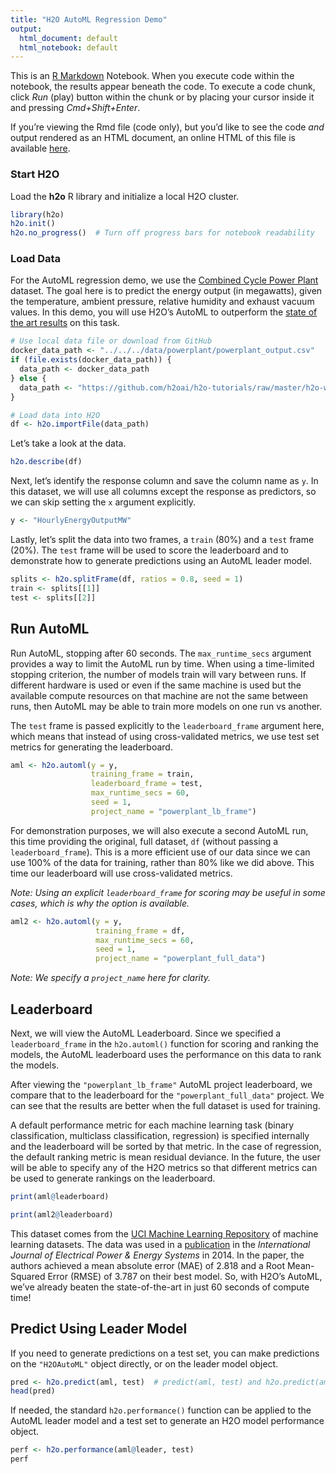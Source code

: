 ```yaml
---
title: "H2O AutoML Regression Demo"
output:
  html_document: default
  html_notebook: default
---
```


This is an [R Markdown](http://rmarkdown.rstudio.com) Notebook. When you execute code within the notebook, the results appear beneath the code. To execute a code chunk, click *Run* (play) button within the chunk or by placing your cursor inside it and pressing *Cmd+Shift+Enter*. 

If you're viewing the Rmd file (code only), but you'd like to see the code *and* output rendered as an HTML document, an online HTML of this file is available [here](http://htmlpreview.github.io/?https://github.com/h2oai/h2o-tutorials/blob/master/h2o-world-2017/automl/R/automl_regression_powerplant_output.html).

### Start H2O

Load the **h2o** R library and initialize a local H2O cluster.

```r
library(h2o)
h2o.init()
h2o.no_progress()  # Turn off progress bars for notebook readability
```

### Load Data

For the AutoML regression demo, we use the [Combined Cycle Power Plant](http://archive.ics.uci.edu/ml/datasets/Combined+Cycle+Power+Plant) dataset.  The goal here is to predict the energy output (in megawatts), given the temperature, ambient pressure, relative humidity and exhaust vacuum values.  In this demo, you will use H2O's AutoML to outperform the [state of the art results](https://www.sciencedirect.com/science/article/pii/S0142061514000908) on this task.

```r
# Use local data file or download from GitHub
docker_data_path <- "../../../data/powerplant/powerplant_output.csv"
if (file.exists(docker_data_path)) {
  data_path <- docker_data_path
} else {
  data_path <- "https://github.com/h2oai/h2o-tutorials/raw/master/h2o-world-2017/automl/data/powerplant_output.csv"
}

# Load data into H2O
df <- h2o.importFile(data_path)
```


Let's take a look at the data.
```r
h2o.describe(df)
```

Next, let's identify the response column and save the column name as `y`.  In this dataset, we will use all columns except the response as predictors, so we can skip setting the `x` argument explicitly.
```r
y <- "HourlyEnergyOutputMW"
```

Lastly, let's split the data into two frames, a `train` (80%) and a `test` frame (20%).  The `test` frame will be used to score the leaderboard and to demonstrate how to generate predictions using an AutoML leader model.
```r
splits <- h2o.splitFrame(df, ratios = 0.8, seed = 1)
train <- splits[[1]]
test <- splits[[2]]
```


## Run AutoML 

Run AutoML, stopping after 60 seconds.  The `max_runtime_secs` argument provides a way to limit the AutoML run by time.  When using a time-limited stopping criterion, the number of models train will vary between runs.  If different hardware is used or even if the same machine is used but the available compute resources on that machine are not the same between runs, then AutoML may be able to train more models on one run vs another. 

The `test` frame is passed explicitly to the `leaderboard_frame` argument here, which means that instead of using cross-validated metrics, we use test set metrics for generating the leaderboard.
```r
aml <- h2o.automl(y = y,
                  training_frame = train,
                  leaderboard_frame = test,
                  max_runtime_secs = 60,
                  seed = 1,
                  project_name = "powerplant_lb_frame")
```


For demonstration purposes, we will also execute a second AutoML run, this time providing the original, full dataset, `df` (without passing a `leaderboard_frame`).  This is a more efficient use of our data since we can use 100% of the data for training, rather than 80% like we did above.  This time our leaderboard will use cross-validated metrics.

*Note: Using an explicit `leaderboard_frame` for scoring may be useful in some cases, which is why the option is available.*  

```r
aml2 <- h2o.automl(y = y,
                   training_frame = df,
                   max_runtime_secs = 60,
                   seed = 1,
                   project_name = "powerplant_full_data")
```

*Note: We specify a `project_name` here for clarity.*

## Leaderboard

Next, we will view the AutoML Leaderboard.  Since we specified a `leaderboard_frame` in the `h2o.automl()` function for scoring and ranking the models, the AutoML leaderboard uses the performance on this data to rank the models.  

After viewing the `"powerplant_lb_frame"` AutoML project leaderboard, we compare that to the leaderboard for the `"powerplant_full_data"` project.  We can see that the results are better when the full dataset is used for training.  

A default performance metric for each machine learning task (binary classification, multiclass classification, regression) is specified internally and the leaderboard will be sorted by that metric.  In the case of regression, the default ranking metric is mean residual deviance.  In the future, the user will be able to specify any of the H2O metrics so that different metrics can be used to generate rankings on the leaderboard.
```r
print(aml@leaderboard)
```

```r
print(aml2@leaderboard)
```

This dataset comes from the [UCI Machine Learning Repository](http://archive.ics.uci.edu/ml/datasets/Combined+Cycle+Power+Plant) of machine learning datasets.  The data was used in a [publication](https://www.sciencedirect.com/science/article/pii/S0142061514000908) in the *International Journal of Electrical Power & Energy Systems* in 2014.  In the paper, the authors achieved a mean absolute error (MAE) of 2.818 and a Root Mean-Squared Error (RMSE) of 3.787 on their best model.  So, with H2O's AutoML, we've already beaten the state-of-the-art in just 60 seconds of compute time!

## Predict Using Leader Model

If you need to generate predictions on a test set, you can make predictions on the `"H2OAutoML"` object directly, or on the leader model object.
```r
pred <- h2o.predict(aml, test)  # predict(aml, test) and h2o.predict(aml@leader, test) also work
head(pred)
```


If needed, the standard `h2o.performance()` function can be applied to the AutoML leader model and a test set to generate an H2O model performance object.
```r
perf <- h2o.performance(aml@leader, test)
perf
```

